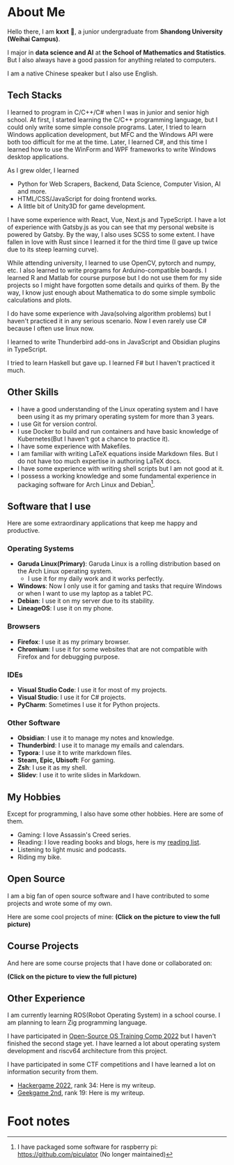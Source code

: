 

<Seo title="About" />

# About Me

Hello there, I am **kxxt** 👋, a junior undergraduate from **Shandong University (Weihai Campus)**.

I major in **data science and AI** at **the School of Mathematics and Statistics**. But I also always have a good passion for anything related to computers.

I am a native Chinese speaker but I also use English.

## Tech Stacks

I learned to program in C/C++/C# when I was in junior and senior high school.
At first, I started learning the C/C++ programming language, but I could only write some simple console programs. Later, I tried to learn Windows application development, but MFC and the Windows API were both too difficult for me at the time.
Later, I learned C#, and this time I learned how to use the WinForm and WPF frameworks to write Windows desktop applications.

As I grew older, I learned

- Python for Web Scrapers, Backend, Data Science, Computer Vision, AI and more.
- HTML/CSS/JavaScript for doing frontend works.
- A little bit of Unity3D for game development.

I have some experience with React, Vue, Next.js and TypeScript.
I have a lot of experience with Gatsby.js as you can see that my personal website is powered by Gatsby. By the way, I also uses SCSS to some extent.
I have fallen in love with Rust since I learned it for the third time (I gave up twice due to its steep learning curve).

While attending university,
I learned to use OpenCV, pytorch and numpy, etc.
I also learned to write programs for Arduino-compatible boards.
I learned R and Matlab for course purpose but I do not use them for my side projects so I might have forgotten some details and quirks of them.
By the way, I know just enough about Mathematica to do some simple symbolic calculations and plots.

I do have some experience with Java(solving algorithm problems) but I haven't practiced it in any serious scenario. Now I even rarely use C# because I often use linux now.

I learned to write Thunderbird add-ons in JavaScript and Obsidian plugins in TypeScript.

I tried to learn Haskell but gave up. I learned F# but I haven't practiced it much.

## Other Skills

- I have a good understanding of the Linux operating system and I have been using it as my primary operating system for more than 3 years.
- I use Git for version control.
- I use Docker to build and run containers and have basic knowledge of Kubernetes(But I haven't got a chance to practice it).
- I have some experience with Makefiles.
- I am familiar with writing LaTeX equations inside Markdown files. But I do not have too much expertise in authoring LaTeX docs.
- I have some experience with writing shell scripts but I am not good at it.
- I possess a working knowledge and some fundamental experience in packaging software for Arch Linux and Debian[^1].

## Software that I use

Here are some extraordinary applications that keep me happy and productive.

### Operating Systems

- **Garuda Linux(Primary)**: Garuda Linux is a rolling distribution based on the Arch Linux operating system.
  - I use it for my daily work and it works perfectly.
- **Windows**: Now I only use it for gaming and tasks that require Windows or when I want to use my laptop as a tablet PC.
- **Debian**: I use it on my server due to its stability.
- **LineageOS**: I use it on my phone.

### Browsers

- **Firefox**: I use it as my primary browser.
- **Chromium**: I use it for some websites that are not compatible with Firefox and for debugging purpose.

### IDEs

- **Visual Studio Code**: I use it for most of my projects.
- **Visual Studio**: I use it for C# projects.
- **PyCharm**: Sometimes I use it for Python projects.

### Other Software

- **Obsidian**: I use it to manage my notes and knowledge.
- **Thunderbird**: I use it to manage my emails and calendars.
- **Typora**: I use it to write markdown files.
- **Steam, Epic, Ubisoft**: For gaming.
- **Zsh**: I use it as my shell.
- **Slidev**: I use it to write slides in Markdown.

## My Hobbies

Except for programming, I also have some other hobbies. Here are some of them.

- Gaming: I love Assassin's Creed series.
- Reading: I love reading books and blogs, here is my [reading list](https://t.me/kxxt_read).
- Listening to light music and podcasts.
- Riding my bike.

## Open Source

I am a big fan of open source software and I have contributed to some projects and wrote some of my own.

Here are some cool projects of mine: **(Click on the picture to view the full picture)**

<PersonalProjects />

## Course Projects

And here are some course projects that I have done or collaborated on:

**(Click on the picture to view the full picture)**

<CourseProjects />

## Other Experience

I am currently learning ROS(Robot Operating System) in a school course. I am planning to learn Zig programming language.

I have participated in [Open-Source OS Training Comp 2022](https://github.com/LearningOS/rust-based-os-comp2023/tree/comp2022)
but I haven't finished the second stage yet. I have learned a lot about operating system development and riscv64 architecture from this project.

I have participated in some CTF competitions and I have learned a lot on information security from them.

- [Hackergame 2022](https://github.com/USTC-Hackergame/hackergame2022-writeups), rank 34: Here is my <Link to="/blog/my-first-ctf-hackergame-2022/">writeup</Link>.
- [Geekgame 2nd](https://github.com/PKU-GeekGame/geekgame-2nd), rank 19: Here is my <Link to="/blog/geekgame-2nd-writeup/">writeup</Link>.


# Foot notes

[^1]: I have packaged some software for raspberry pi: https://github.com/piculator (No longer maintained)
